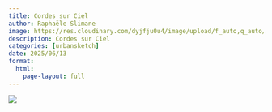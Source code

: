 ```yaml
---
title: Cordes sur Ciel
author: Raphaële Slimane
image: https://res.cloudinary.com/dyjfju0u4/image/upload/f_auto,q_auto/v1757411721/sud_ouest_vdbpdq.png
description: Cordes sur Ciel
categories: [urbansketch]
date: 2025/06/13
format:
  html:
    page-layout: full
---
```


![](https://res.cloudinary.com/dyjfju0u4/image/upload/f_auto,q_auto/v1757411721/sud_ouest_vdbpdq.png)

